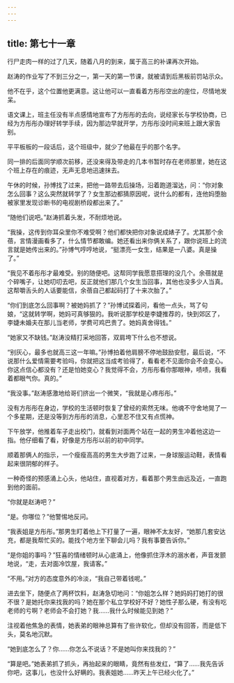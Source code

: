 ```yaml
---
---
---
```

title: 第七十一章
---




行尸走肉一样的过了几天，随着八月的到来，属于高三的补课再次开始。

赵涛的作业写了不到三分之一，第一天的第一节课，就被请到后黑板前罚站示众。

他不在乎，这个位置他更满意。这让他可以一直看着方彤彤空出的座位，尽情地发呆。

语文课上，班主任没有半点感情地宣布了方彤彤的去向，说经家长与学校协商，已经为方彤彤办理好转学手续，因为那边早就开学，方彤彤没时间来班上跟大家告别。

平平板板的一段话后，这个班级中，就少了他最在乎的那个名字。

同一排的后面同学顺次前移，还没来得及带走的几本书暂时存在老师那里，她在这个班上存在的痕迹，无声无息地迅速抹去。

午休的时候，孙博找了过来，把他一路带去后操场，沿着跑道溜达，问：“你对象怎么回事？这么突然就转学了？女生那边都猜原因呢，说什么的都有，连他妈堕胎被家里发现诊断书的电视剧桥段都出来了。”

“随他们说吧。”赵涛抓着头发，不耐烦地说。

“我操，这传到你耳朵里你不难受啊？他们都快把你对象说成婊子了。尤其那个余蓓，言情漫画看多了，什么情节都敢编。她还看出来你俩关系了，跟你说班上的流言就是她传出来的。”孙博气哼哼地说，“挺漂亮一女生，结果是一八婆。真是操了。”

“我见不着彤彤才最难受。别的随便吧。这帮同学我愿意搭理的没几个。余蓓就是个碎嘴子，让她叨叨去吧，反正就他们那几个女生当回事，其他也没多少人当真。这帮嚼舌头的人话要能信，余蓓自己都起码打了十来次胎了。”

“你们到底怎么回事啊？被她妈抓了？”孙博试探着问，看他一点头，骂了句娘，“这就转学啊，她妈可真够狠的。我听说那学校是李婕推荐的，快到郊区了，李婕未婚夫在那儿当老师，学费可鸡巴贵了。她妈真舍得钱。”

“她家又不缺钱。”赵涛没精打采地回答，双肩垮下什么也不想说。

“别灰心，最多也就高三这一年嘛。”孙博拍着他肩膀不停地鼓励安慰，最后说，“不说那什么爱情需要考验吗，你就把这当成考验得了，看看老不见面你会不会变心。你这点信心都没有？还是怕她变心？我觉得不会，方彤彤看你那眼神，啧啧，我看着都眼气你。真的。”

“我没事。”赵涛感激地给哥们挤出一个微笑，“我就是心疼彤彤。”

没有方彤彤在身边，学校的生活顿时恢复了曾经的索然无味。他魂不守舍地晃了一个多星期，还是没等到方彤彤的消息，心里忍不住又有点慌神。

下午放学，他推着车子走出校门，就看到对面两个站在一起的男生冲着他这边一指。他仔细看了看，好像是方彤彤以前的初中同学。

顺着那俩人的指示，一个瘦瘦高高的男生大步跑了过来，一身球服运动鞋，表情看起来很阴郁的样子。

一种奇怪的预感涌上心头，他站住，直视着对方，看着那个男生由远及近，一直跑到他的面前。

“你就是赵涛吧？”

“是。你哪位？”他警惕地反问。

“我表姐是方彤彤。”那男生盯着他上下打量了一遍，眼神不太友好，“她那几套安达充，都是我帮忙买的。能找个地方坐下聊会儿吗？我有事要告诉你。”

“是你姐的事吗？”狂喜的情绪顿时从心底涌上，他像抓住浮木的溺水者，声音发颤地说，“走，去对面冷饮屋，我请客。”

“不用。”对方的态度意外的冷淡，“我自己带着钱呢。”

进去坐下，随便点了两杯饮料，赵涛急切地问：“你姐怎么样？她妈妈打她打的很不很？是她托你来找我的吗？她在那个私立学校好不好？她性子那么硬，有没有吃老师的亏啊？老师会不会打她？我……我什么时候能见到她？”

注视着他焦急的表情，她表弟的眼神总算有了些许软化，但却没有回答，而是低下头，莫名地沉默。

“她到底怎么了？你……你怎么不说话？不是她叫你来找我的？”

“算是吧。”她表弟抓了抓头，再抬起来的眼睛，竟然有些发红，“算了……我先告诉你吧，这事儿，也没什么好瞒的。我表姐她……昨天上午已经火化了。”